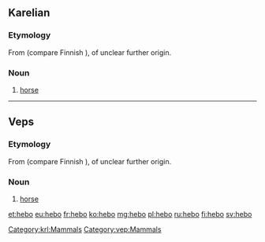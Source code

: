 ==Karelian==

===Etymology===
From {{etyl|fiu-fin-pro|krl}} {{m|fiu-fin-pro|*hepoi}} (compare Finnish {{m|fi|hepo}}), of unclear further origin.

===Noun===
{{krl-noun|hevon|hebuo}}

# [[horse]]

[[Category:krl:Mammals]]

----

==Veps==

===Etymology===
From {{etyl|fiu-fin-pro|vep}} {{m|fiu-fin-pro|*hepoi}} (compare Finnish {{m|fi|hepo}}), of unclear further origin.

===Noun===
{{head|vep|noun}}

# [[horse]]

[[Category:vep:Mammals]]

[[et:hebo]]
[[eu:hebo]]
[[fr:hebo]]
[[ko:hebo]]
[[mg:hebo]]
[[pl:hebo]]
[[ru:hebo]]
[[fi:hebo]]
[[sv:hebo]]